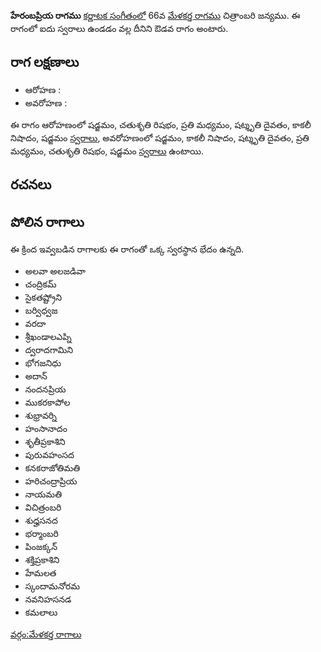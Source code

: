 {{Infobox ragam
	| name          	= హేరంబప్రియ
	| synonym	    	= 
	| mela          	= 
	| chakra        	= 
	| janaka        	= 
	| type          	= ఔడవ
	| arohanam      	= {{svaraC|S|R2|M2|D3|N3|S'}} 
	| avarohanam    	= {{svaraC|S'|N3|D3|M2|R2|S}}
	| jeeva         	=
	| chhaya        	=
	| nyasa         	=
	| vishesha      	= 
	| equivalent  		= 
}}
{{కర్ణాటక సంగీత రాగాలు}}
'''హేరంబప్రియ రాగము''' [[కర్ణాటక సంగీతం]]లో 66వ [[మేళకర్త రాగము]] చిత్రాంబరి జన్యము.  ఈ రాగంలో ఐదు స్వరాలు ఉండడం వల్ల దీనిని ఔడవ రాగం అంటారు.


==రాగ లక్షణాలు==


* ఆరోహణ : {{svaraC|S|R2|M2|D3|N3|S'}} 
* అవరోహణ : {{svaraC|S'|N3|D3|M2|R2|S}}

ఈ రాగం ఆరోహణంలో షడ్జమం, చతుశృతి రిషభం, ప్రతి మధ్యమం, షట్శృతి దైవతం, కాకలీ నిషాదం, షడ్జమం [[స్వరాలు]], అవరోహణంలో షడ్జమం, కాకలీ నిషాదం, షట్శృతి దైవతం, ప్రతి మధ్యమం, చతుశృతి రిషభం, షడ్జమం [[స్వరాలు]] ఉంటాయి.

==రచనలు==



==పోలిన రాగాలు==
ఈ క్రింద ఇవ్వబడిన రాగాలకు ఈ రాగంతో ఒక్క స్వరస్థాన భేదం ఉన్నది.
* అలవా అలజడివా
* చంద్రికమ్
* సైకతష్ట్రోని
* బర్విధ్వజ
* వరదా
* శ్రీఖండాలఎప్ని
* ద్వరాదగామిని
* భోగజనిధు
* అదాన్
* నందనప్రియ
* ముకరకాపోల
* శుభ్రావర్ని
* హంసానాదం
* శృతీప్రకాశిని
* పురువహంసద
* కనకరాజోతిమతి
* హరిచంద్రాప్రియ
* నాయమతి
* విచిత్రంబరి
* శుధ్హసనద
* భర్మాంబరి
* పింజక్కన్
* శక్తిప్రకాశిని
* హేమలత
* స్కందామనోరమ
* నవనిహసనడ
* కమలాలు



[[వర్గం:మేళకర్త రాగాలు]]